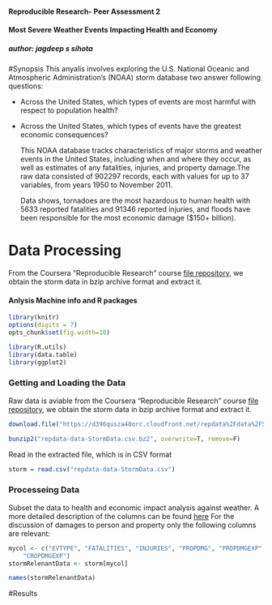 #### Reproducible Research- Peer Assessment 2
#### Most Severe Weather Events Impacting Health and Economy
##### author: jagdeep s sihota


#Synopsis
  This anyalis involves exploring the U.S. National Oceanic and Atmospheric Administration's (NOAA) 
storm database two answer following questions:

- Across the United States, which types of events  are most harmful with respect to population health?
- Across the United States, which types of events have the greatest economic consequences?

  This NOAA database tracks characteristics of major storms and weather events in the United States, including when and where they occur, as well as estimates of any fatalities, injuries, and property damage.The raw data consisted of 902297 records, each with values for up to 37 variables, from years 1950 to November 2011.
  
  Data shows, tornadoes are the most hazardous to human health with 5633 reported fatalities and 91346 reported injuries, and floods have been responsible for the most economic damage ($150+ billion).



# Data Processing


From the Coursera "Reproducible Research" course
[file repository](https://d396qusza40orc.cloudfront.net/repdata%2Fdata%2FStormData.csv.bz2),
we obtain the storm data in bzip archive format and extract it.

#### Anlysis Machine info and R packages 

```r
library(knitr)
options(digits = 7)
opts_chunk$set(fig.width=10)
```

```r
library(R.utils)
library(data.table)
library(ggplot2)

```

### Getting and Loading the Data

Raw data is aviable from the Coursera "Reproducible Research" course
[file repository](https://d396qusza40orc.cloudfront.net/repdata%2Fdata%2FStormData.csv.bz2),
we obtain the storm data in bzip archive format and extract it.

```r
download.file("https://d396qusza40orc.cloudfront.net/repdata%2Fdata%2FStormData.csv.bz2", destfile="repdata-data-StormData.csv.bz2",method = "curl")

bunzip2("repdata-data-StormData.csv.bz2", overwrite=T, remove=F)
```
Read in the extracted file, which is in CSV format

```r
storm = read.csv("repdata-data-StormData.csv")

```

### Processeing Data
Subset the data to health and economic impact analysis against weather.
A more detailed description of the columns can be found [here](https://d396qusza40orc.cloudfront.net/repdata%2Fpeer2_doc%2Fpd01016005curr.pdf)
For the discussion of damages to person and property only the following columns are   relevant:   

```r

mycol <- c("EVTYPE", "FATALITIES", "INJURIES", "PROPDMG", "PROPDMGEXP", "CROPDMG", 
    "CROPDMGEXP")
stormRelenantData <- storm[mycol]

names(stormRelenantData)

```



#Results